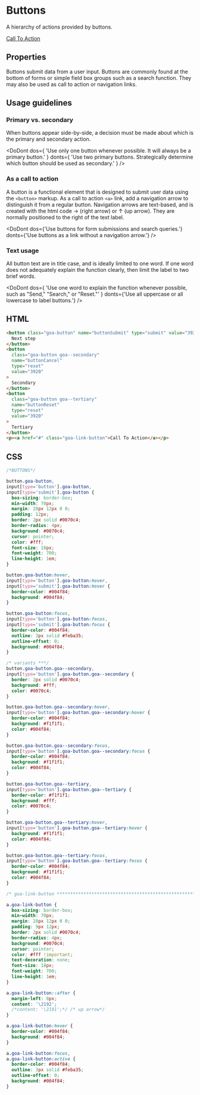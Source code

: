 

<Meta title="Component Library/Basic Elements/Button Link" />

# Buttons

A hierarchy of actions provided by buttons.

<Canvas>
  <Story name="Links" height={100}>
    <div>
      <a href="#" data-cy="button-link" class="goa-link-button right-arrow">
        Call To Action
      </a>
    </div>
  </Story>
</Canvas>

## Properties

Buttons submit data from a user input. Buttons are commonly found at the bottom of forms or simple
field box groups such as a search function. They may also be used as call to action or navigation
links.

## Usage guidelines

### Primary vs. secondary

When buttons appear side-by-side, a decision must be made about which is the primary and secondary
action.

<DoDont
  dos={
    'Use only one button whenever possible. It will always be a primary button.'
  }
  donts={
    'Use two primary buttons. Strategically determine which button should be used as secondary.'
  }
/>

### As a call to action

A button is a functional element that is designed to submit user data using the `<button>` markup. As a call to action `<a>` link, add a navigation arrow to distinguish it from a regular button. Navigation arrows are text-based, and is created with the html code &rarr; (right arrow) or &uarr; (up arrow). They are normally positioned to the right of the text label.

<DoDont
  dos={'Use buttons for form submissions and search queries.'}
  donts={'Use buttons as a link without a navigation arrow.'}
/>

### Text usage

All button text are in title case, and is ideally limited to one word. If one word does not adequately explain the function clearly, then limit the label to two brief words.

<DoDont
  dos={
    'Use one word to explain the function whenever possible, such as "Send," "Search," or "Reset."'
  }
  donts={'Use all uppercase or all lowercase to label buttons.'}
/>

## HTML

```html
<button class="goa-button" name="buttonSubmit" type="submit" value="3921">
  Next step
</button>
<button
  class="goa-button goa--secondary"
  name="buttonCancel"
  type="reset"
  value="3920"
>
  Secondary
</button>
<button
  class="goa-button goa--tertiary"
  name="buttonReset"
  type="reset"
  value="3920"
>
  Tertiary
</button>
<p><a href="#" class="goa-link-button">Call To Action</a></p>
```

## CSS

```css
/*BUTTONS*/

button.goa-button,
input[type='button'].goa-button,
input[type='submit'].goa-button {
  box-sizing: border-box;
  min-width: 70px;
  margin: 28px 12px 0 0;
  padding: 12px;
  border: 2px solid #0070c4;
  border-radius: 4px;
  background: #0070c4;
  cursor: pointer;
  color: #fff;
  font-size: 18px;
  font-weight: 700;
  line-height: 1em;
}

button.goa-button:hover,
input[type='button'].goa-button:hover,
input[type='submit'].goa-button:hover {
  border-color: #004f84;
  background: #004f84;
}

button.goa-button:focus,
input[type='button'].goa-button:focus,
input[type='submit'].goa-button:focus {
  border-color: #004f84;
  outline: 3px solid #feba35;
  outline-offset: 0;
  background: #004f84;
}

/* variants ***/
button.goa-button.goa--secondary,
input[type='button'].goa-button.goa--secondary {
  border: 2px solid #0070c4;
  background: #fff;
  color: #0070c4;
}

button.goa-button.goa--secondary:hover,
input[type='button'].goa-button.goa--secondary:hover {
  border-color: #004f84;
  background: #f1f1f1;
  color: #004f84;
}

button.goa-button.goa--secondary:focus,
input[type='button'].goa-button.goa--secondary:focus {
  border-color: #004f84;
  background: #f1f1f1;
  color: #004f84;
}

button.goa-button.goa--tertiary,
input[type='button'].goa-button.goa--tertiary {
  border-color: #f1f1f1;
  background: #fff;
  color: #0070c4;
}

button.goa-button.goa--tertiary:hover,
input[type='button'].goa-button.goa--tertiary:hover {
  background: #f1f1f1;
  color: #004f84;
}

button.goa-button.goa--tertiary:focus,
input[type='button'].goa-button.goa--tertiary:focus {
  border-color: #004f84;
  background: #f1f1f1;
  color: #004f84;
}

/* goa-link-button ***********************************************************/

a.goa-link-button {
  box-sizing: border-box;
  min-width: 70px;
  margin: 28px 12px 0 0;
  padding: 9px 12px;
  border: 2px solid #0070c4;
  border-radius: 4px;
  background: #0070c4;
  cursor: pointer;
  color: #fff !important;
  text-decoration: none;
  font-size: 18px;
  font-weight: 700;
  line-height: 1em;
}

a.goa-link-button::after {
  margin-left: 8px;
  content: '\2192';
  /*content: '\2191';*/ /* up arrow*/
}

a.goa-link-button:hover {
  border-color: #004f84;
  background: #004f84;
}

a.goa-link-button:focus,
a.goa-link-button:active {
  border-color: #004f84;
  outline: 3px solid #feba35;
  outline-offset: 0;
  background: #004f84;
}
```
